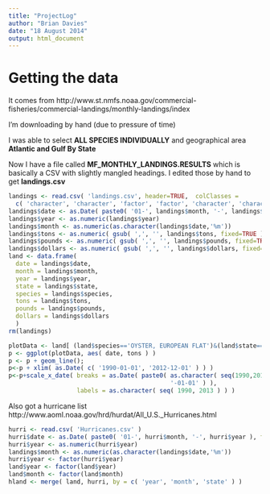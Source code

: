 ```yaml
---
title: "ProjectLog"
author: "Brian Davies"
date: "18 August 2014"
output: html_document
---
```


# Getting the data

It comes from http://www.st.nmfs.noaa.gov/commercial-fisheries/commercial-landings/monthly-landings/index

I'm downloading by hand (due to pressure of time)

I was able to select __ALL SPECIES INDIVIDUALLY__ and geographical area
__Atlantic and Gulf By State__

Now I have a file called __MF_MONTHLY_LANDINGS.RESULTS__ which is basically a CSV
with slightly mangled headings. I edited those by hand to get __landings.csv__

```r
landings <- read.csv( 'landings.csv', header=TRUE,  colClasses =
  c( 'character', 'character', 'factor', 'factor', 'character', 'character', 'character' ) )
landings$date <- as.Date( paste0( '01-', landings$month, '-', landings$year ), format = '%d-%b-%Y' )
landings$year <- as.numeric(landings$year)
landings$month <- as.numeric(as.character(landings$date,'%m'))
landings$tons <- as.numeric( gsub( ',', '', landings$tons, fixed=TRUE ))
landings$pounds <- as.numeric( gsub( ',', '', landings$pounds, fixed=TRUE ))
landings$dollars <- as.numeric( gsub( ',', '', landings$dollars, fixed=TRUE ))
land <- data.frame(
  date = landings$date,
  month = landings$month,
  year = landings$year,
  state = landings$state,
  species = landings$species,
  tons = landings$tons,
  pounds = landings$pounds,
  dollars = landings$dollars
  )
rm(landings)
```

```r
plotData <- land[ (land$species=='OYSTER, EUROPEAN FLAT')&(land$state=='Louisiana'), ]
p <- ggplot(plotData, aes( date, tons ) )
p <- p + geom_line();
p<-p + xlim( as.Date( c( '1990-01-01', '2012-12-01' ) ) )
p<-p+scale_x_date( breaks = as.Date( paste0( as.character( seq(1990,2013 ) ),
                                             '-01-01' ) ),
                   labels = as.character( seq( 1990, 2013 ) ) )

```

Also got a hurricane list http://www.aoml.noaa.gov/hrd/hurdat/All_U.S._Hurricanes.html

```r
hurri <- read.csv( 'Hurricanes.csv' )
hurri$date <- as.Date( paste0( '01-', hurri$month, '-', hurri$year ), format = '%d-%b-%Y' )
hurri$year <- as.numeric(hurri$year)
landings$month <- as.numeric(as.character(landings$date,'%m'))
hurri$year <- factor(hurri$year)
land$year <- factor(land$year)
land$month <- factor(land$month)
hland <- merge( land, hurri, by = c( 'year', 'month', 'state' ) )
```
